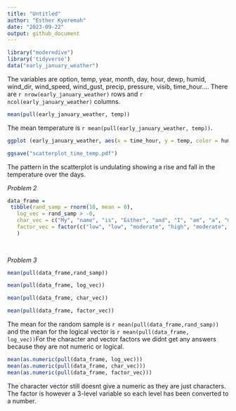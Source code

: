 ```yaml
---
title: "Untitled"
author: "Esther Kyeremah"
date: "2023-09-22"
output: github_document
---
```


```r

library("moderndive")
library('tidyverse')
data("early_january_weather")

```


The variables are option, temp, year, month, day, hour, dewp, humid, wind_dir, wind_speed, wind_gust, precip, pressure, visib, time_hour.... There are `r nrow(early_january_weather)` rows and `r ncol(early_january_weather)` columns. 

```r

mean(pull(early_january_weather, temp))

```


The mean temperature is `r mean(pull(early_january_weather, temp))`.

```r


ggplot (early_january_weather, aes(x = time_hour, y = temp, color = humid)) + geom_point()

ggsave("scatterplot_time_temp.pdf")
```

The pattern in the scatterplot is undulating showing a rise and fall in the temperature over the days.

*Problem 2*
```r

data_frame =
 tibble(rand_samp = rnorm(10, mean = 0),
   log_vec = rand_samp > -0,
   char_vec = c("My", "name", "is", "Esther", "and", "I", "am", "a", "master", "student"),
   factor_vec = factor(c("low", "low", "moderate", "high", "moderate", "moderate", "moderate", "high", "high", "high"))
   )
   
 
```

*Problem 3*
```r
mean(pull(data_frame,rand_samp))

mean(pull(data_frame, log_vec))

mean(pull(data_frame, char_vec))

mean(pull(data_frame, factor_vec))

```
The mean for the random sample is `r mean(pull(data_frame,rand_samp))` and the mean for the logical vector is `r mean(pull(data_frame, log_vec)) `For the character and vector factors we didnt get any answers because they are not numeric or logical.


```r
mean(as.numeric(pull(data_frame, log_vec)))
mean(as.numeric(pull(data_frame, char_vec)))
mean(as.numeric(pull(data_frame, factor_vec)))

```

The character vector still doesnt give a numeric as they are just characters. The factor is however a 3-level variable so each level has been converted to a number.


